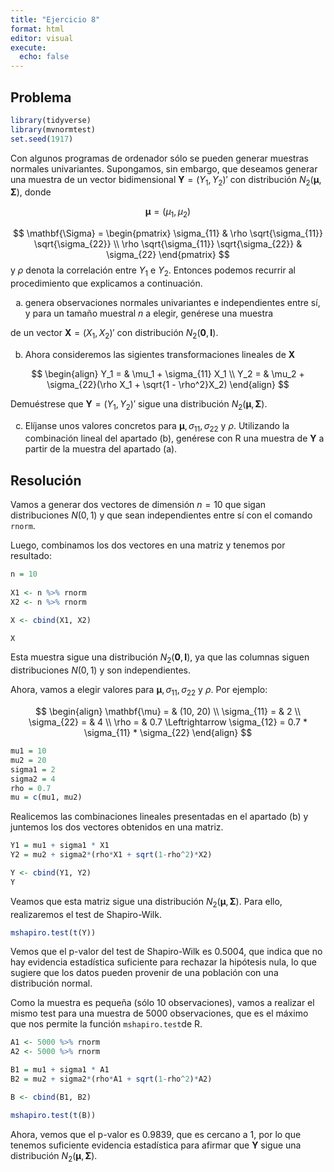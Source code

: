 ```yaml
---
title: "Ejercicio 8"
format: html
editor: visual
execute: 
  echo: false
---
```


## Problema

```r
library(tidyverse)
library(mvnormtest)
set.seed(1917)
```

Con algunos programas de ordenador sólo se pueden generar muestras normales univariantes. Supongamos, sin embargo, que deseamos generar una muestra de un vector bidimensional $\textbf{Y} = (Y_1, Y_2)'$ con distribución $N_2( \mathbf{\mu}, \mathbf{\Sigma} )$, donde

$$
\mathbf{\mu} = (\mu_1, \mu_2)
$$

$$
\mathbf{\Sigma} = \begin{pmatrix}
\sigma_{11} & \rho \sqrt{\sigma_{11}} \sqrt{\sigma_{22}} \\
\rho \sqrt{\sigma_{11}} \sqrt{\sigma_{22}} & \sigma_{22}
\end{pmatrix}
$$ y $\rho$ denota la correlación entre $Y_1$ e $Y_2$. Entonces podemos recurrir al procedimiento que explicamos a continuación.

a)  genera observaciones normales univariantes e independientes entre sí, y para un tamaño muestral $n$ a elegir, genérese una muestra

```{=tex}
\begin{equation}
    \begin{pmatrix}
    x_{11} & x_{12} \\
    
    x_{21} & x_{22} \\
    
    \vdots & \vdots \\
    
    x_{n1} & x_{n2}
    
    
    \end{pmatrix}
  \end{equation}
```
de un vector $\textbf{X} = (X_1, X_2)'$ con distribución $N_2(\textbf{0}, \textbf{I})$.

b)  Ahora consideremos las sigientes transformaciones lineales de $\textbf{X}$

$$
\begin{align}
Y_1 = & \mu_1 + \sigma_{11} X_1 \\
Y_2 = & \mu_2 + \sigma_{22}(\rho X_1 + \sqrt{1 - \rho^2}X_2)
\end{align}
$$

Demuéstrese que $\textbf{Y} = (Y_1, Y_2)'$ sigue una distribución $N_2(\mathbf{\mu}, \mathbf{\Sigma})$.

c)  Elíjanse unos valores concretos para $\mathbf{\mu}, \sigma_{11}, \sigma_{22}$ y $\rho$. Utilizando la combinación lineal del apartado (b), genérese con R una muestra de $\textbf{Y}$ a partir de la muestra del apartado (a).

## Resolución

Vamos a generar dos vectores de dimensión $n = 10$ que sigan distribuciones $N(0,1)$ y que sean independientes entre sí con el comando `rnorm`.

Luego, combinamos los dos vectores en una matriz y tenemos por resultado:

```r
n = 10
  
X1 <- n %>% rnorm
X2 <- n %>% rnorm

X <- cbind(X1, X2)

X
```

Esta muestra sigue una distribución $N_2(\textbf{0}, \textbf{I})$, ya que las columnas siguen distribuciones $N(0,1)$ y son independientes.

Ahora, vamos a elegir valores para $\mathbf{\mu}, \sigma_{11}, \sigma_{22}$ y $\rho$. Por ejemplo:

$$
\begin{align}
\mathbf{\mu} = & (10, 20)   \\
\sigma_{11} = & 2           \\
\sigma_{22} = & 4           \\
\rho = & 0.7 \Leftrightarrow \sigma_{12} = 0.7 * \sigma_{11} * \sigma_{22}
\end{align}
$$

```r
mu1 = 10
mu2 = 20
sigma1 = 2
sigma2 = 4
rho = 0.7
mu = c(mu1, mu2)
```

Realicemos las combinaciones lineales presentadas en el apartado (b) y juntemos los dos vectores obtenidos en una matriz.

```r
Y1 = mu1 + sigma1 * X1
Y2 = mu2 + sigma2*(rho*X1 + sqrt(1-rho^2)*X2)

Y <- cbind(Y1, Y2)
Y
```

Veamos que esta matriz sigue una distribución $N_2(\mathbf{\mu}, \mathbf{\Sigma})$. Para ello, realizaremos el test de Shapiro-Wilk.

```r
mshapiro.test(t(Y))
```

Vemos que el p-valor del test de Shapiro-Wilk es $0.5004$, que indica que no hay evidencia estadística suficiente para rechazar la hipótesis nula, lo que sugiere que los datos pueden provenir de una población con una distribución normal.

Como la muestra es pequeña (sólo 10 observaciones), vamos a realizar el mismo test para una muestra de 5000 observaciones, que es el máximo que nos permite la función `mshapiro.test`de R.

```r
A1 <- 5000 %>% rnorm
A2 <- 5000 %>% rnorm

B1 = mu1 + sigma1 * A1
B2 = mu2 + sigma2*(rho*A1 + sqrt(1-rho^2)*A2)

B <- cbind(B1, B2)

mshapiro.test(t(B))
```

Ahora, vemos que el p-valor es $0.9839$, que es cercano a $1$, por lo que tenemos suficiente evidencia estadística para afirmar que $\mathbf{Y}$ sigue una distribución $N_2(\mathbf{\mu}, \mathbf{\Sigma})$.


